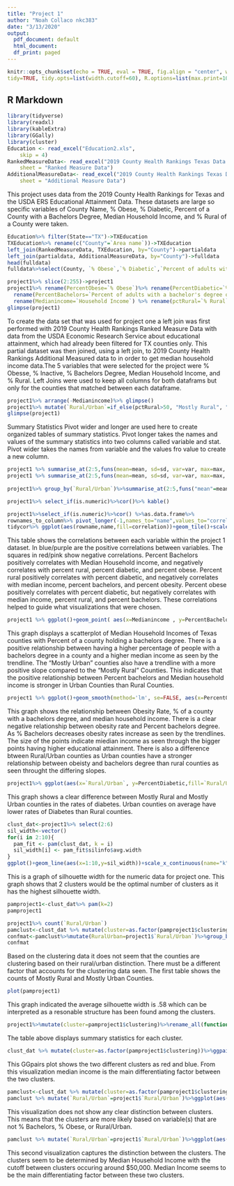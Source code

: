 ```yaml
---
title: "Project 1"
author: "Noah Collaco nkc383"
date: "3/13/2020"
output:
  pdf_document: default
  html_document:
  df_print: paged
---
```


```r
knitr::opts_chunk$set(echo = TRUE, eval = TRUE, fig.align = "center", warning = F, message = F,
tidy=TRUE, tidy.opts=list(width.cutoff=60), R.options=list(max.print=100))
```

## R Markdown


```R
library(tidyverse)
library(readxl)
library(kableExtra)
library(GGally)
library(cluster)
Education <- read_excel("Education2.xls", 
    skip = 4)
RankedMeasureData<- read_excel("2019 County Health Rankings Texas Data - v1_0.xls", 
    sheet = "Ranked Measure Data")
AdditionalMeasureData<- read_excel("2019 County Health Rankings Texas Data - v1_0.xls", 
    sheet = "Additional Measure Data")


```
  This project uses data from the 2019 County Health Rankings for Texas and the USDA ERS Educational Attainment Data. These datasets are large so specific variables of County Name, % Obese, % Diabetic, Percent of a County with a Bachelors Degree, Median Household Income, and % Rural of a County were taken. 
```r

Education%>% filter(State=="TX")->TXEducation
TXEducation%>% rename(c("County"=`Area name`))->TXEducation
left_join(RankedMeasureData, TXEducation, by="County")->partialdata
left_join(partialdata, AdditionalMeasureData, by="County")->fulldata
head(fulldata)
fulldata%>%select(County, `% Obese`,`% Diabetic`,`Percent of adults with a bachelor's degree or higher, 2014-18` , `Household Income`, `% Rural`)->project1

project1%>% slice(2:255)->project1
project1%>% rename(PercentObese=`% Obese`)%>% rename(PercentDiabetic=`% Diabetic`)%>%
  rename(PercentBachelors=`Percent of adults with a bachelor's degree or higher, 2014-18`)%>%
  rename(Medianincome=`Household Income`) %>% rename(pctRural=`% Rural`)->project1
glimpse(project1)
```
To create the data set that was used for project one a left join was first performed with 2019 County Health Rankings Ranked Measure Data with data from the USDA Economic Research Service about educational attainment, which had already been filtered for TX counties only. This partial dataset was then joined, using a left join, to 2019 County Health Rankings Additional Measured data to in order to get median household income data.The 5 variables that were selected for the project were % Obesse, % Inactive, % Bachelors Degree, Median Household Income, and % Rural. Left Joins were used to keep all columns for both dataframs but only for the counties that matched between each dataframe. 


```R
project1%>% arrange(-Medianincome)%>% glimpse()
project1%>% mutate(`Rural/Urban`=if_else(pctRural>50, "Mostly Rural", "Mostly Urban"))->project1
glimpse(project1)

```

Summary Statistics 
Pivot wider and longer are used here to create organized tables of summary statistics. Pivot longer takes the names and values of the summary statistics into two columns called variable and stat. Pivot wider takes the names from variable and the values fro value to create a new column. 
```R
project1 %>% summarise_at(2:5,funs(mean=mean, sd=sd, var=var, max=max, min=min))
project1 %>% summarise_at(2:5,funs(mean=mean, sd=sd, var=var, max=max, min=min))%>% pivot_longer(contains("_"))%>%separate(name,sep="_",into=c("variable","Stat"))%>% pivot_wider(names_from = "variable",values_from="value")%>%arrange(Stat)%>% kable()
                         
project1%>% group_by(`Rural/Urban`)%>%summarise_at(2:5,funs("mean"=mean, "sd"=sd, "var"=var, "max"=max, "min"=min))%>% pivot_longer(contains("_"))%>%separate(name,sep="_",into=c("variable","Stat"))%>% pivot_wider(names_from = "variable",values_from="value")%>%arrange(Stat)%>% kable()

project1%>% select_if(is.numeric)%>%cor()%>% kable()


```

```R
project1%>%select_if(is.numeric)%>%cor() %>%as.data.frame%>%
rownames_to_column%>% pivot_longer(-1,names_to="name",values_to="correlation")->tidycor
tidycor%>% ggplot(aes(rowname,name,fill=correlation))+geom_tile()+scale_fill_gradient2(low="red",high="blue")+ geom_text(aes(label=round(correlation,2)),color = "black", size = 4)+ theme(axis.text.x = element_text(angle = 90, hjust = 1))+ coord_fixed()+ ggtitle("Correlation Matrix for TX County Data")
```
  
This table shows the correlations between each variable within the project 1 dataset. In blue/purple are the positive correlations between variables. The squares in red/pink show negative correlations. Percent Bachelors positively correlates with Median Household income, and negatively correlates with percent rural, percent diabetic, and percent obese. Percent rural positively correlates with percent diabetic, and negatively correlates with median income, percent bachelors, and percent obesity. Percent obese positively correlates with percent diabetic, but negatively correlates with median income, percent rural, and percent bachelors. These correlations helped to guide what visualizations that were chosen. 

```R
project1 %>% ggplot()+geom_point( aes(x=Medianincome , y=PercentBachelors,color=`Rural/Urban`, ))+scale_x_continuous()+geom_smooth(method='lm', se=FALSE, aes(x=Medianincome , y=PercentBachelors,color=`Rural/Urban`)) +ggtitle("Percent Bachelors vs Median Income in Texas Counties") +scale_x_continuous(labels=scales::dollar)+xlab("Median Household Income")+ylab("% of County with Bachelors Degree")+scale_y_continuous(breaks=seq(0, 50, 10))+scale_color_brewer(palette = "Set1")

```
  This graph displays a scatterplot of Median Household Incomes of Texas counties with Percent of a county holding a bachelors degree. There is a positive relationship between having a higher percentage of people with a bachelors degree in a county and a higher median income as seen by the trendline. The "Mostly Urban" counties also have a trendline with a more positive slope compared to the "Mostly Rural" Counties. This indicates that the positive relationship between Percent bachelors and Median household income is stronger in Urban Counties than Rural Counties. 

```R
project1 %>% ggplot()+geom_smooth(method='lm', se=FALSE, aes(x=PercentObese , y=PercentBachelors,color=`Rural/Urban`))+geom_point( aes(x=PercentObese , y=PercentBachelors ,color=`Rural/Urban`, size=Medianincome))+scale_x_continuous() +ggtitle("Percent Bachelors vs Obesity Rate in Texas Counties") +xlab("Obesity Rate (%)")+ylab("% of County with Bachelors Degree")+scale_color_brewer(palette = "Paired")

```
  This graph shows the relationship between Obesity Rate, % of a county with a bachelors degree, and median household income. There is a clear negative relationship between obesity rate and Percent bachelors degree. As % Bachelors decreases obesity rates increase as seen by the trendlines. The size of the points indicate miedian income as seen through the bigger points having higher educational attainment. There is also a difference btween Rural/Urban counties as Urban counties have a stronger relationship between obeisty and bachelors degree than rural counties as seen throught the differing slopes. 

```R

project1%>% ggplot(aes(x=`Rural/Urban`, y=PercentDiabetic,fill=`Rural/Urban`))+geom_bar(stat = "summary",fun.y="mean", width = .7)+geom_errorbar(stat="summary", width=.5)+theme(legend.position = "none") +ggtitle("Mean Diabetic Percentage in Rural vs Urban Counties") +scale_fill_brewer(palette="Set1")

```
  This graph shows a clear difference between Mostly Rural and Mostly Urban counties in the rates of diabetes. Urban counties on average have lower rates of Diabetes than Rural counties. 

```R

clust_dat<-project1%>% select(2:6)
sil_width<-vector()
for(i in 2:10){    
  pam_fit <- pam(clust_dat, k = i)    
  sil_width[i] <- pam_fit$silinfo$avg.width  
}
ggplot()+geom_line(aes(x=1:10,y=sil_width))+scale_x_continuous(name="k",breaks=1:10) +ggtitle("Silhouette Width vs Number of Clusters")
```
  This is a graph of silhouette width for the numeric data for project one. This graph shows that 2 clusters would be the optimal number of clusters as it has the highest silhouette width.
```R
pamproject1<-clust_dat%>% pam(k=2)
pamproject1
```
```R
project1%>% count(`Rural/Urban`)
pamclust<-clust_dat %>% mutate(cluster=as.factor(pamproject1$clustering))
confmat<-pamclust%>%mutate(RuralUrban=project1$`Rural/Urban`)%>%group_by(RuralUrban)%>%count(cluster)%>% pivot_wider(names_from="cluster",values_from="n",values_fill = list('n'=0))
confmat

```
  Based on the clustering data it does not seem that the counties are clustering based on their rural/urban distinction. There must be a different factor that accounts for the clustering data seen. The first table shows the counts of Mostly Rural and Mostly Urban Counties.
```R
plot(pamproject1)
```
  This graph indicated the average silhouette width is .58 which can be interpreted as a resonable structure has been found among the clusters. 
```R
project1%>%mutate(cluster=pamproject1$clustering)%>%rename_all(function(x)sub("_", ".", x))%>%select_if(is.numeric)%>% group_by(cluster)%>%mutate(n=n())%>%group_by(cluster,n)%>% summarize_all( .funs = list("mean"=mean,"median"=median,"sd"=sd),na.rm=T)%>% pivot_longer(contains("_"))%>%separate(name,sep="_",into=c("variable","stat"))%>% pivot_wider(names_from = "variable",values_from="value")%>%arrange(stat)%>% kable()
```
The table above displays summary statistics for each cluster. 
```R
clust_dat %>% mutate(cluster=as.factor(pamproject1$clustering))%>%ggpairs(columns=1:5, aes(color=cluster))

```
This GGpairs plot shows the two different clusters as red and blue. From this visualization median income is the main differentiating factor between the two clusters. 
```R
pamclust<-clust_dat %>% mutate(cluster=as.factor(pamproject1$clustering))
pamclust %>% mutate(`Rural/Urban`=project1$`Rural/Urban`)%>%ggplot(aes(PercentObese,PercentBachelors,color=`Rural/Urban`, shape=cluster)) + geom_point() +scale_color_brewer(palette = "Set1")+ ggtitle("Percent Bachelors vs Obesity with Cluster Data")+ylab("% of County with Bachelors Degree")+xlab("Obesity Rate (%)")
```
  This visualization does not show any clear distinction between clusters. This means that the clusters are more likely based on variable(s) that are not % Bachelors, % Obese, or Rural/Urban.
```R
pamclust %>% mutate(`Rural/Urban`=project1$`Rural/Urban`)%>%ggplot(aes(PercentBachelors,Medianincome,color=`Rural/Urban`, shape=cluster)) + geom_point() +scale_color_brewer(palette = "Set1")+ ggtitle("Percent Bachelors vs Median Income with Cluster Data")+scale_y_continuous(breaks=seq(20000, 100000, 10000),labels=scales::dollar)+geom_abline(slope=1, intercept = 50000)+xlab("% of County with Bachelors Degree")+ylab("Median Household Income")
```

  This second visualization captures the distinction between the clusters. The clusters seem to be determined by Median Household Income with the cutoff between clusters occuring around $50,000. Median Income seems to be the main differentiating factor between these two clusters. 



